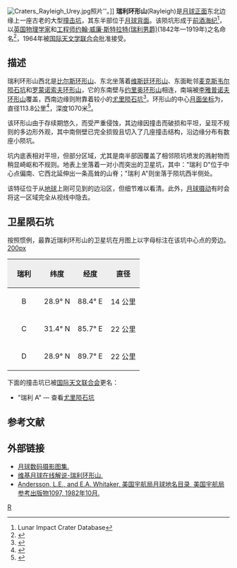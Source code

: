 {{lunar crater data |
 image=Rayleigh LROC.jpg|260px|
 caption=[[月球勘测轨道飞行器|月球勘测轨道飞行器]]拍摄的图像|
 latitude=29.12|
 N_or_S=N|
 longitude=89.45|
 E_or_W=E|
 diameter=113.8公里|
 depth=1070米|
 colong=271|
 eponym=[[约翰·斯特拉特，第三代瑞利男爵|瑞利男爵]]}}
[[Image:Craters_Rayleigh_Urey.jpg|thumb]]照片''。]]
'''瑞利环形山'''(Rayleigh)是[[月球正面|月球正面]]东北边缘上一座古老的大型[[撞击坑|撞击坑]]，其东半部位于[[月球背面|月球背面]]。该陨坑形成于[[前酒海纪|前酒海纪]]<ref name=LICD>Lunar Impact Crater Database</ref>，以[[英国|英国]][[物理学家|物理学家]]和[[工程师|工程师]][[约翰·斯特拉特，第三代瑞利男爵|约翰·威廉·斯特拉特(瑞利男爵)]](1842年—1919年)之名命名<ref>{{cite web | url = http://planetarynames.wr.usgs.gov/Feature/4966?__fsk=219906335 | publisher = [[United_States_Geological_Survey|United States Geological Survey]] | work = Gazetteer of Planetary Nomenclature | title = Rayleigh | accessdate = 2014-06-27 | archive-date = 2019-09-21 | archive-url = https://web.archive.org/web/20190921160039/https://planetarynames.wr.usgs.gov/Feature/4966?__fsk=219906335 | dead-url = no }}</ref>，1964年被[[国际天文学联合会|国际天文学联合会]]批准接受。

==描述==  
瑞利环形山西北是[[比尔斯环形山|比尔斯环形山]]、东北坐落着[[维斯廷环形山|维斯廷环形山]]、东面毗邻[[麦克斯韦尔陨石坑|麦克斯韦尔陨石坑]]和[[罗蒙诺索夫环形山|罗蒙诺索夫环形山]]，它的东南壁与[[约里奥环形山|约里奥环形山]]相连，南端被[[李雅普诺夫环形山|李雅普诺夫环形山]]覆盖，西南边缘则附靠着较小的[[尤里陨石坑|尤里陨石坑]]<ref>{{Cite web |url=http://planetarynames.wr.usgs.gov/images/Lunar/lac_45_lo.pdf |title=Crater Rayleigh on the LAC-45 map |access-date=2016-05-22 |archive-date=2020-09-21 |archive-url=https://web.archive.org/web/20200921195915/https://planetarynames.wr.usgs.gov/images/Lunar/lac_45_lo.pdf |dead-url=no }}</ref>。环形山的中心[[月面坐标|月面坐标]]为{{Coord|29.12|N|89.45|E|globe:Moon|nogoogle=1|noosm=1}}，直径113.8公里<ref name="IAU">{{Cite web |url=http://planetarynames.wr.usgs.gov/Feature/4966 |title=Directory of the International Astronomical Union |access-date=2016-05-22 |archive-date=2020-09-13 |archive-url=https://web.archive.org/web/20200913141535/https://planetarynames.wr.usgs.gov/Feature/4966 |dead-url=no }}</ref>，深度1070米<ref>{{Cite web |url=http://fisherka.csolutionshosting.net/astronote/plan/craterdepth/html/CraterDepthFeatureNameWestfall.html |title=John E. Westfall's Atlas of the Lunar Terminator, Cambridge Univ. Press (2000) |accessdate=2016-05-22 |archive-date=2014-12-18 |archive-url=https://archive.today/20141218234310/http://fisherka.csolutionshosting.net/astronote/plan/craterdepth/html/CraterDepthFeatureNameWestfall.html |dead-url=no }}</ref>。

该环形山由于存续期悠久，而受严重侵蚀，其边缘因撞击而破损和平坦，呈现不规则的多边形外观，其中南侧壁已完全损毁且切入了几座撞击结构，沿边缘分布有数座小陨坑。

坑内底表相对平坦，但部分区域，尤其是南半部因覆盖了相邻陨坑喷发的溅射物而稍显崎岖和不规则。地表上坐落着一对小而突出的卫星坑，其中："瑞利 D"位于中心点偏南、它西北延伸出一条高耸的山脊；"瑞利 A"则坐落于陨坑西半侧处。

该特征位于从[[地球|地球]]上刚可见到的边沿区，但细节难以看清。此外，[[天平动|月球摄动]]有时会将这一区域完全从视线中隐去。

==卫星陨石坑==
按照惯例，最靠近瑞利环形山的卫星坑在月图上以字母标注在该坑中心点的旁边。
[[image:Rayleigh_sattelite_craters_map.jpg|200px]]

{| class="wikitable"
!width="25%" style="background:#eeeeee;" |瑞利 
!width="25%" style="background:#eeeeee;" |纬度
!width="25%" style="background:#eeeeee;" |经度
!width="25%" style="background:#eeeeee;" |直径
|-
|align="center"|B
|align="center"|28.9° N
|align="center"|88.4° E
|align="center"|14 公里
|-
|align="center"|C
|align="center"|31.4° N
|align="center"|85.7° E
|align="center"|22 公里
|-
|align="center"|D
|align="center"|28.9° N
|align="center"|89.7° E
|align="center"|22 公里
|}

下面的撞击坑已被[[国际天文联合会|国际天文联合会]]更名：
* "瑞利 A" — 查看[[尤里陨石坑|尤里陨石坑]]{{clear}}

==参考文献==
{{reflist}}

==外部链接==
*[http://www.lpi.usra.edu/resources/lunar_orbiter/bin/srch_nam.shtml?Rayleigh%7C0 月球数码摄影图集.] {{Wayback|url=http://www.lpi.usra.edu/resources/lunar_orbiter/bin/srch_nam.shtml?Rayleigh%7C0 |date=20201127014837 }}
*[http://the-moon.wikispaces.com/Rayleigh 维基月球在线解说-瑞利环形山.] {{Wayback|url=http://the-moon.wikispaces.com/Rayleigh |date=20180730024905 }}
*[http://planet4589.org/astro/lunar/RP-1097.pdf Andersson, L.E., and E.A. Whitaker, 美国宇航局月球地名目录, 美国宇航局参考出版物1097, 1982年10月.] {{Wayback|url=http://planet4589.org/astro/lunar/RP-1097.pdf |date=20141006125838 }}

[[Category:月球环形山|R]]
{{月球環形山 (R-S)}}